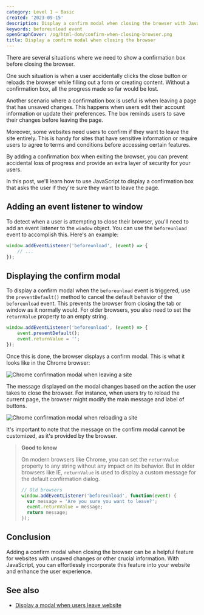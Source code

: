 ```yaml
---
category: Level 1 — Basic
created: '2023-09-15'
description: Display a confirm modal when closing the browser with JavaScript
keywords: beforeunload event
openGraphCover: /og/html-dom/confirm-when-closing-browser.png
title: Display a confirm modal when closing the browser
---
```


There are several situations where we need to show a confirmation box before closing the browser.

One such situation is when a user accidentally clicks the close button or reloads the browser while filling out a form or creating content. Without a confirmation box, all the progress made so far would be lost.

Another scenario where a confirmation box is useful is when leaving a page that has unsaved changes. This happens when users edit their account information or update their preferences. The box reminds users to save their changes before leaving the page.

Moreover, some websites need users to confirm if they want to leave the site entirely. This is handy for sites that have sensitive information or require users to agree to terms and conditions before accessing certain features.

By adding a confirmation box when exiting the browser, you can prevent accidental loss of progress and provide an extra layer of security for your users.

In this post, we'll learn how to use JavaScript to display a confirmation box that asks the user if they're sure they want to leave the page.

## Adding an event listener to window

To detect when a user is attempting to close their browser, you'll need to add an event listener to the `window` object. You can use the `beforeunload` event to accomplish this. Here's an example:

```js
window.addEventListener('beforeunload', (event) => {
    // ...
});
```

## Displaying the confirm modal

To display a confirm modal when the `beforeunload` event is triggered, use the `preventDefault()` method to cancel the default behavior of the `beforeunload` event. This prevents the browser from closing the tab or window as it normally would. For older browsers, you also need to set the `returnValue` property to an empty string.

```js
window.addEventListener('beforeunload', (event) => {
    event.preventDefault();
    event.returnValue = '';
});
```

Once this is done, the browser displays a confirm modal. This is what it looks like in the Chrome browser:

![Chrome confirmation modal when leaving a site](/assets/html-dom/leave-site.png)

The message displayed on the modal changes based on the action the user takes to close the browser. For instance, when users try to reload the current page, the browser might modify the main message and label of buttons.

![Chrome confirmation modal when reloading a site](/assets/html-dom/reload-site.png)

It's important to note that the message on the confirm modal cannot be customized, as it's provided by the browser.

> **Good to know**
>
> On modern browsers like Chrome, you can set the `returnValue` property to any string without any impact on its behavior. But in older browsers like IE, `returnValue` is used to display a custom message for the default confirmation dialog.
>
> ```js
> // Old browsers
> window.addEventListener('beforeunload', function(event) {
>   var message = 'Are you sure you want to leave?';
>   event.returnValue = message;
>   return message;
> });
> ```

## Conclusion

Adding a confirm modal when closing the browser can be a helpful feature for websites with unsaved changes or other crucial information. With JavaScript, you can effortlessly incorporate this feature into your website and enhance the user experience.

## See also

-   [Display a modal when users leave website](https://phuoc.ng/collection/html-dom/display-a-modal-when-users-leave-website)
